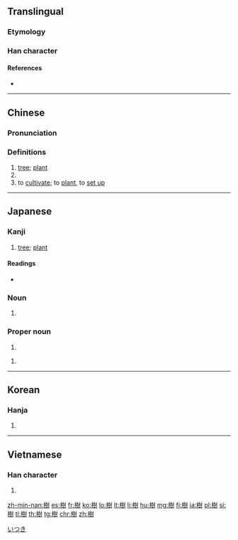 {{also|树}}
==Translingual==

===Etymology===
{{Han compound|木|尌|c1=s|c2=p|t1=wood|ls=psc}}

===Han character===
{{Han char|rn=75|rad=木|as=12|sn=16|four=44900|canj=DGTI|ids=⿰木尌}}

====References====
* {{Han ref|kx=0551.290|dkj=15496|dj=0940.050|hdz=21287.040|uh=6A39|ud=27193|bh=BEF0|bd=48880}}

----

==Chinese==
{{zh-forms|s=树}}

===Pronunciation===
{{zh-pron
|m=shù
|ma=y
|c=syu6
|h=pfs=su
|mn=chhiū
|w=3zr
|mc=y
|oc=y
|cat=n,pn,v
}}

===Definitions===
{{zh-noun|m=棵|c=樖}}

# [[tree]]; [[plant]]
# {{surname|lang=zh}}
# to [[cultivate]]; to [[plant]], to [[set up]]

{{zh-cat|Beginning}}

----

==Japanese==

===Kanji===
{{ja-kanji|grade=6|rs=木12}}

# [[tree]]; [[plant]]

====Readings====
* {{ja-readings|goon=[[じゅ]] (ju), [[ず]] (zu) {{non-joyo-reading}}|kanon=[[しゅ]] (shu) {{non-joyo-reading}}|kun=[[き]] (ki), [[うえる]] (ueru), [[たてる]] (tateru)}}

===Noun===
{{ja-noun|き}}

# {{alternative form of|木|lang=ja}}

===Proper noun===
{{ja-pos|proper|いつき}}

# {{given name|male|lang=ja}}

{{ja-pos|proper|たつき}}

# {{given name|male|lang=ja}}

[[Category:Japanese male given names|いつき]]

----

==Korean==

===Hanja===
{{ko-hanja|hangeul=수|eumhun=|mr=su|y=swu}}

# {{defn|lang=ko|sort=木12}}

----

==Vietnamese==

===Han character===
{{vi-hantu|[[thụ]]|rs=木12}}

# {{defn|lang=vi|sort=木12}}

[[zh-min-nan:樹]]
[[es:樹]]
[[fr:樹]]
[[ko:樹]]
[[lo:樹]]
[[lt:樹]]
[[li:樹]]
[[hu:樹]]
[[mg:樹]]
[[fj:樹]]
[[ja:樹]]
[[pl:樹]]
[[si:樹]]
[[tl:樹]]
[[th:樹]]
[[tg:樹]]
[[chr:樹]]
[[zh:樹]]